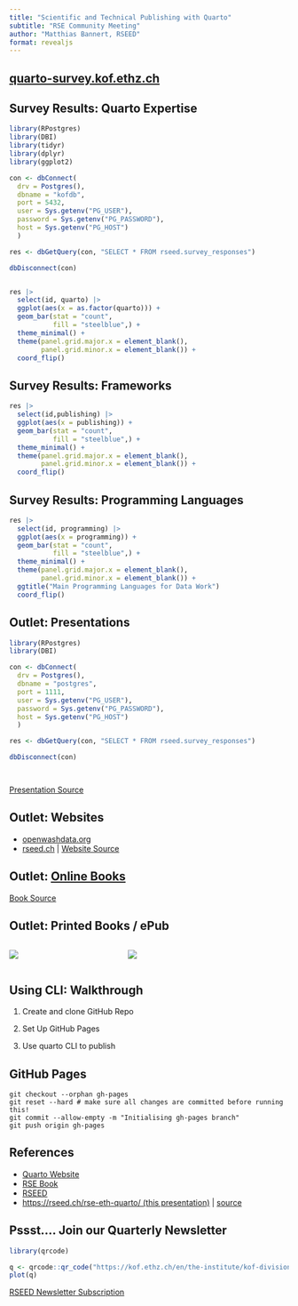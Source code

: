```yaml
---
title: "Scientific and Technical Publishing with Quarto"
subtitle: "RSE Community Meeting"
author: "Matthias Bannert, RSEED"
format: revealjs
---
```



## [quarto-survey.kof.ethz.ch](https://quarto-survey.kof.ethz.ch) {.center}



## Survey Results: Quarto Expertise


```r
library(RPostgres)
library(DBI)
library(tidyr)
library(dplyr)
library(ggplot2)

con <- dbConnect(
  drv = Postgres(),
  dbname = "kofdb",
  port = 5432,
  user = Sys.getenv("PG_USER"),
  password = Sys.getenv("PG_PASSWORD"),
  host = Sys.getenv("PG_HOST")
  )

res <- dbGetQuery(con, "SELECT * FROM rseed.survey_responses")

dbDisconnect(con)


res |> 
  select(id, quarto) |> 
  ggplot(aes(x = as.factor(quarto))) +
  geom_bar(stat = "count",
           fill = "steelblue",) + 
  theme_minimal() +
  theme(panel.grid.major.x = element_blank(),
        panel.grid.minor.x = element_blank()) + 
  coord_flip()


```


## Survey Results: Frameworks

```r

res |> 
  select(id,publishing) |> 
  ggplot(aes(x = publishing)) +
  geom_bar(stat = "count",
           fill = "steelblue",) + 
  theme_minimal() +
  theme(panel.grid.major.x = element_blank(),
        panel.grid.minor.x = element_blank()) + 
  coord_flip()


```


## Survey Results: Programming Languages

```r

res |> 
  select(id, programming) |> 
  ggplot(aes(x = programming)) +
  geom_bar(stat = "count",
           fill = "steelblue",) + 
  theme_minimal() +
  theme(panel.grid.major.x = element_blank(),
        panel.grid.minor.x = element_blank()) + 
  ggtitle("Main Programming Languages for Data Work")
  coord_flip()


```





## Outlet: Presentations

```r
library(RPostgres)
library(DBI)

con <- dbConnect(
  drv = Postgres(),
  dbname = "postgres",
  port = 1111,
  user = Sys.getenv("PG_USER"),
  password = Sys.getenv("PG_PASSWORD"),
  host = Sys.getenv("PG_HOST")
  )

res <- dbGetQuery(con, "SELECT * FROM rseed.survey_responses")

dbDisconnect(con)




```

[Presentation Source](https://github.com/rseed-koflab/rse-eth-quarto)



## Outlet: Websites {.center}

- [openwashdata.org](https://openwashdata.org)
- [rseed.ch](https://rseed.ch) | [Website Source](https://github.com/rseed-koflab/rseed-koflab.github.io)


## Outlet: [Online Books](https://rse-book.github.io) {.center} 

[Book Source](https://github.com/rse-book/rse-book.github.io)


## Outlet: Printed Books / ePub


:::: {.columns}

::: {.column width="40%"}
![](rse_book.jpeg)
:::

::: {.column width="60%"}
![](pdf_template.png)
:::

::::


## Using CLI: Walkthrough {.center}

1. Create and clone GitHub Repo

2. Set Up GitHub Pages 

3. Use quarto CLI to publish



## GitHub Pages 


```
git checkout --orphan gh-pages
git reset --hard # make sure all changes are committed before running this!
git commit --allow-empty -m "Initialising gh-pages branch"
git push origin gh-pages

```






## References

- [Quarto Website](https://quarto.org)
- [RSE Book](https://rse-book.github.io)
- [RSEED](https://rseed.ch)
- [https://rseed.ch/rse-eth-quarto/ (this presentation)](https://rseed.ch/rse-eth-quarto/) | [source](https://github.com/rseed-koflab/rse-eth-quarto)


## Pssst.... Join our Quarterly Newsletter


```r
library(qrcode)

q <- qrcode::qr_code("https://kof.ethz.ch/en/the-institute/kof-divisions/research-division-kof-lab/rseed/subscription.html")
plot(q)

```



[RSEED Newsletter Subscription](https://kof.ethz.ch/en/the-institute/kof-divisions/research-division-kof-lab/rseed/subscription.html)










